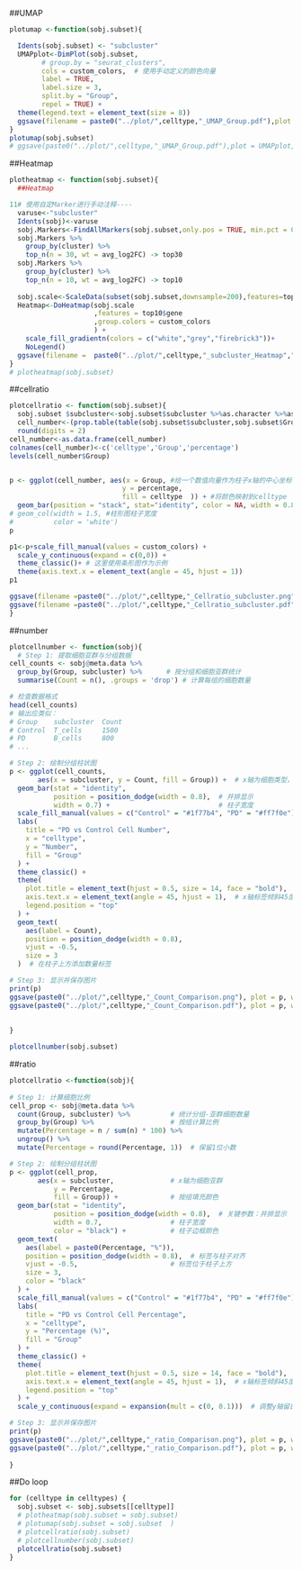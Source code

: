 ##UMAP
```r
plotumap <-function(sobj.subset){

  Idents(sobj.subset) <- "subcluster"
  UMAPplot<-DimPlot(sobj.subset,
        # group.by = "seurat_clusters",
        cols = custom_colors,  # 使用手动定义的颜色向量
        label = TRUE,
        label.size = 3,
        split.by = "Group",
        repel = TRUE) +
  theme(legend.text = element_text(size = 8))
  ggsave(filename = paste0("../plot/",celltype,"_UMAP_Group.pdf"),plot = UMAPplot,width = 10,height = 5)
}
plotumap(sobj.subset)
# ggsave(paste0("../plot/",celltype,"_UMAP_Group.pdf"),plot = UMAPplot,width = 10,height = 5)

```
##Heatmap
```r
plotheatmap <- function(sobj.subset){
  ##Heatmap

11# 使用自定Marker进行手动注释----
  varuse<-"subcluster"
  Idents(sobj)<-varuse
  sobj.Markers<-FindAllMarkers(sobj.subset,only.pos = TRUE, min.pct = 0.25, logfc.threshold = 0.25)
  sobj.Markers %>%
    group_by(cluster) %>%
    top_n(n = 30, wt = avg_log2FC) -> top30
  sobj.Markers %>%
    group_by(cluster) %>%
    top_n(n = 10, wt = avg_log2FC) -> top10
  
  sobj.scale<-ScaleData(subset(sobj.subset,downsample=200),features=top30$gene)
  Heatmap<-DoHeatmap(sobj.scale
                     ,features = top10$gene
                     ,group.colors = custom_colors
                     ) + 
    scale_fill_gradientn(colors = c("white","grey","firebrick3"))+
    NoLegend()
  ggsave(filename =  paste0("../plot/",celltype,"_subcluster_Heatmap",".png"),device = "png",width=2500,height = 2000,dpi = 300,units = "px")
}
# plotheatmap(sobj.subset)
```

##cellratio
```r

plotcellratio <- function(sobj.subset){
  sobj.subset $subcluster<-sobj.subset$subcluster %>%as.character %>%as.factor
  cell_number<-(prop.table(table(sobj.subset$subcluster,sobj.subset$Group),margin = 2)*100)%>%
  round(digits = 2)
cell_number<-as.data.frame(cell_number)
colnames(cell_number)<-c('celltype','Group','percentage')
levels(cell_number$Group)


p <- ggplot(cell_number, aes(x = Group, #给一个数值向量作为柱子x轴的中心坐标
                            y = percentage,
                            fill = celltype  )) + #将颜色映射到celltype
  geom_bar(position = "stack", stat="identity", color = NA, width = 0.8)
# geom_col(width = 1.5, #柱形图柱子宽度
#          color = 'white') 
p

p1<-p+scale_fill_manual(values = custom_colors) +
  scale_y_continuous(expand = c(0,0)) +
  theme_classic()+ # 这里使用条形图作为示例
  theme(axis.text.x = element_text(angle = 45, hjust = 1))
p1

ggsave(filename =paste0("../plot/",celltype,"_Cellratio_subcluster.png"),plot = p1,device = "png",width=2500,height = 2500,dpi = 300,units = "px" )
ggsave(filename =paste0("../plot/",celltype,"_Cellratio_subcluster.pdf"),plot = p1,device = "pdf",width=2500,height = 2500,dpi = 300,units = "px" )
}

```

##number
```r

plotcellnumber <- function(sobj){
  # Step 1: 提取细胞亚群与分组数据
cell_counts <- sobj@meta.data %>% 
  group_by(Group, subcluster) %>%      # 按分组和细胞亚群统计
  summarise(Count = n(), .groups = 'drop') # 计算每组的细胞数量

# 检查数据格式
head(cell_counts)
# 输出应类似：
# Group    subcluster  Count
# Control  T_cells     1500
# PD       B_cells     800
# ... 

# Step 2: 绘制分组柱状图
p <- ggplot(cell_counts, 
       aes(x = subcluster, y = Count, fill = Group)) +  # x轴为细胞类型，填充颜色按分组
  geom_bar(stat = "identity", 
           position = position_dodge(width = 0.8),  # 并排显示
           width = 0.7) +                           # 柱子宽度
  scale_fill_manual(values = c("Control" = "#1f77b4", "PD" = "#ff7f0e")) + # 自定义颜色
  labs(
    title = "PD vs Control Cell Number",
    x = "celltype",
    y = "Number",
    fill = "Group"
  ) +
  theme_classic() +
  theme(
    plot.title = element_text(hjust = 0.5, size = 14, face = "bold"),
    axis.text.x = element_text(angle = 45, hjust = 1),  # x轴标签倾斜45度
    legend.position = "top"
  ) +
  geom_text(
    aes(label = Count), 
    position = position_dodge(width = 0.8), 
    vjust = -0.5, 
    size = 3
  )  # 在柱子上方添加数量标签

# Step 3: 显示并保存图片
print(p)
ggsave(paste0("../plot/",celltype,"_Count_Comparison.png"), plot = p, width = 8, height = 6, dpi = 300)
ggsave(paste0("../plot/",celltype,"_Count_Comparison.pdf"), plot = p, width = 8, height = 6)
  
  
}

plotcellnumber(sobj.subset)
```


##ratio
```r

plotcellratio <-function(sobj){
  
# Step 1: 计算细胞比例
cell_prop <- sobj@meta.data %>% 
  count(Group, subcluster) %>%          # 统计分组-亚群细胞数量
  group_by(Group) %>%                   # 按组计算比例
  mutate(Percentage = n / sum(n) * 100) %>% 
  ungroup() %>%
  mutate(Percentage = round(Percentage, 1))  # 保留1位小数

# Step 2: 绘制分组柱状图
p <- ggplot(cell_prop, 
       aes(x = subcluster,              # x轴为细胞亚群
           y = Percentage, 
           fill = Group)) +             # 按组填充颜色
  geom_bar(stat = "identity", 
           position = position_dodge(width = 0.8),  # 关键参数：并排显示
           width = 0.7,                 # 柱子宽度
           color = "black") +           # 柱子边框颜色
  geom_text(
    aes(label = paste0(Percentage, "%")), 
    position = position_dodge(width = 0.8),  # 标签与柱子对齐
    vjust = -0.5,                       # 标签位于柱子上方
    size = 3, 
    color = "black"
  ) +
  scale_fill_manual(values = c("Control" = "#1f77b4", "PD" = "#ff7f0e")) + # 自定义颜色
  labs(
    title = "PD vs Control Cell Percentage",
    x = "celltype",
    y = "Percentage (%)",
    fill = "Group"
  ) +
  theme_classic() +
  theme(
    plot.title = element_text(hjust = 0.5, size = 14, face = "bold"),
    axis.text.x = element_text(angle = 45, hjust = 1),  # x轴标签倾斜45度
    legend.position = "top"
  ) +
  scale_y_continuous(expand = expansion(mult = c(0, 0.1)))  # 调整y轴留白

# Step 3: 显示并保存图片
print(p)
ggsave(paste0("../plot/",celltype,"_ratio_Comparison.png"), plot = p, width = 10, height = 6, dpi = 300)
ggsave(paste0("../plot/",celltype,"_ratio_Comparison.pdf"), plot = p, width = 10, height = 6)
  
}


```


##Do loop
```r
for (celltype in celltypes) {
  sobj.subset <- sobj.subsets[[celltype]]
  # plotheatmap(sobj.subset = sobj.subset)
  # plotumap(sobj.subset = sobj.subset  )
  # plotcellratio(sobj.subset)
  # plotcellnumber(sobj.subset)
  plotcellratio(sobj.subset)
}
```

